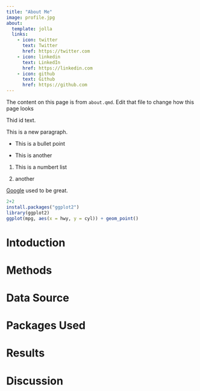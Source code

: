 ```yaml
---
title: "About Me"
image: profile.jpg
about:
  template: jolla
  links:
    - icon: twitter
      text: Twitter
      href: https://twitter.com
    - icon: linkedin
      text: LinkedIn
      href: https://linkedin.com
    - icon: github
      text: Github
      href: https://github.com
---
```


The content on this page is from `about.qmd`. Edit that file to change how this page looks

Thid id text.

This is a new paragraph.

-   This is a bullet point

-   This is another

1.  This is a numbert list

2.  another

[Google]{.underline} used to be great.

```r
2+2
install.packages("ggplot2")
library(ggplot2)
ggplot(mpg, aes(x = hwy, y = cyl)) + geom_point()
```

# Intoduction

# Methods

# Data Source

# Packages Used

# Results

# Discussion

# 
